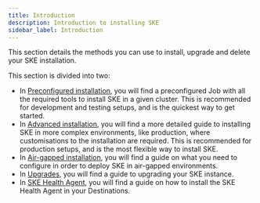 ```yaml
---
title: Introduction
description: Introduction to installing SKE
sidebar_label: Introduction
---
```


This section details the methods you can use to install, upgrade and delete your SKE
installation.

This section is divided into two:

- In [Preconfigured installation](./preconfigured-install), you will find a preconfigured Job with all the required tools to install SKE in a given cluster. This is recommended for development and testing setups, and is the quickest way to get started.
- In [Advanced installation](./advanced-install), you will find a more detailed guide to installing SKE in more complex environments, like production, where customisations to the installation are required. This is recommended for production setups, and is the most flexible way to install SKE.
- In [Air-gapped installation](./air-gapped), you will find a guide on what you need to configure in order to deploy SKE in air-gapped environments.
- In [Upgrades](./upgrades), you will find a guide to upgrading your SKE instance.
- In [SKE Health Agent](./ske-health-agent), you will find a guide on how to install the SKE Health Agent in your Destinations.
